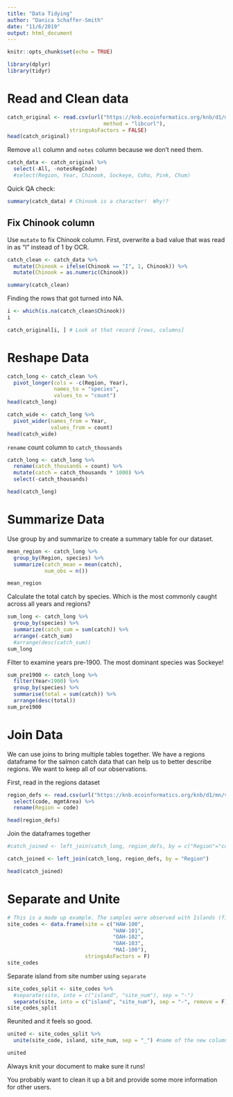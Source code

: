 ```yaml
---
title: "Data Tidying"
author: "Danica Schaffer-Smith"
date: "11/6/2019"
output: html_document
---
```


```r
knitr::opts_chunk$set(echo = TRUE)
```

```r
library(dplyr)
library(tidyr)
```

# Read and Clean data

```r
catch_original <- read.csv(url("https://knb.ecoinformatics.org/knb/d1/mn/v2/object/df35b.302.1", 
                               method = "libcurl"),
                    stringsAsFactors = FALSE)
head(catch_original)
```

Remove `all` column and `notes` column because we don't need them.
```r
catch_data <- catch_original %>% 
  select(-All, -notesRegCode)
  #select(Region, Year, Chinook, Sockeye, Coho, Pink, Chum)
```

Quick QA check:
```r
summary(catch_data) # Chinook is a character!  Why!?
```

## Fix Chinook column

Use `mutate` to fix Chinook column. First, overwrite a bad value that was read in as "I" instead of 1 by OCR. 
```r
catch_clean <- catch_data %>% 
  mutate(Chinook = ifelse(Chinook == "I", 1, Chinook)) %>% 
  mutate(Chinook = as.numeric(Chinook))

summary(catch_clean)
```

Finding the rows that got turned into NA.
```r
i <- which(is.na(catch_clean$Chinook))
i
```

```r
catch_original[i, ] # Look at that record [rows, columns]
```

# Reshape Data

```r
catch_long <- catch_clean %>% 
  pivot_longer(cols = -c(Region, Year),
               names_to = "species",
               values_to = "count")
head(catch_long)
```

```r
catch_wide <- catch_long %>% 
  pivot_wider(names_from = Year,
              values_from = count)
head(catch_wide)
```
`rename` count column to `catch_thousands`

```r
catch_long <- catch_long %>% 
  rename(catch_thousands = count) %>% 
  mutate(catch = catch_thousands * 1000) %>% 
  select(-catch_thousands)

head(catch_long)
```


# Summarize Data

Use group by and summarize to create a summary table for our dataset. 
```r
mean_region <- catch_long %>% 
  group_by(Region, species) %>% 
  summarize(catch_mean = mean(catch),
            num_obs = n())

mean_region
```

Calculate the total catch by species. Which is the most commonly caught across all years and regions?

```r
sum_long <- catch_long %>% 
  group_by(species) %>% 
  summarize(catch_sum = sum(catch)) %>%
  arrange(-catch_sum)
  #arrange(desc(catch_sum))
sum_long
```

Filter to examine years pre-1900. The most dominant species was Sockeye!
```r
sum_pre1900 <- catch_long %>% 
  filter(Year<1900) %>% 
  group_by(species) %>% 
  summarise(total = sum(catch)) %>% 
  arrange(desc(total))
sum_pre1900
```


# Join Data 

We can use joins to bring multiple tables together. We have a regions dataframe for the salmon catch data that can help us to better describe regions. We want to keep all of our observations.

First, read in the regions dataset

```r
region_defs <- read.csv(url("https://knb.ecoinformatics.org/knb/d1/mn/v2/object/df35b.303.1", method = "libcurl"), stringsAsFactors = F) %>% 
  select(code, mgmtArea) %>% 
  rename(Region = code)

head(region_defs)
```

Join the dataframes together
```r
#catch_joined <- left_join(catch_long, region_defs, by = c("Region"="code"))

catch_joined <- left_join(catch_long, region_defs, by = "Region")

head(catch_joined)
```

# Separate and Unite

```r
# This is a made up example. The samples were observed with Islands (first three letters) and site number
site_codes <- data.frame(site = c("HAW-100",
                                  "HAW-101",
                                  "OAH-102",
                                  "OAH-103",
                                  "MAI-100"),
                         stringsAsFactors = F)
site_codes
```

Separate island from site number using `separate`

```r
site_codes_split <- site_codes %>% 
  #separate(site, into = c("island", "site_num"), sep = "-")
  separate(site, into = c("island", "site_num"), sep = "-", remove = F)
site_codes_split
```

Reunited and it feels so good.

```r
united <- site_codes_split %>% 
  unite(site_code, island, site_num, sep = "_") #name of the new column, name of 1st variable, name of 2nd variable, separator. 

united
```

Always knit your document to make sure it runs!

You probably want to clean it up a bit and provide some more information for other users. 